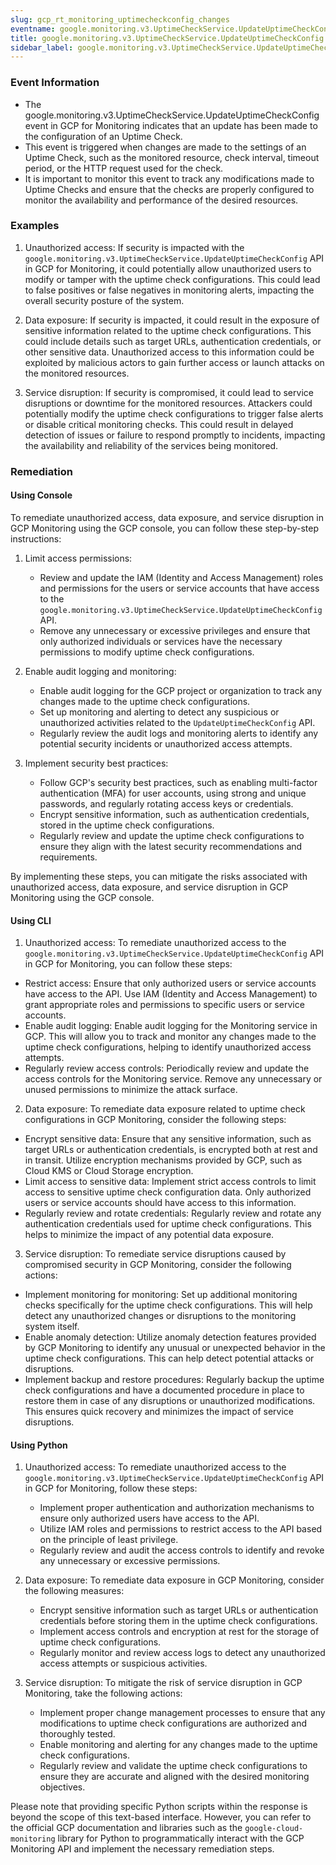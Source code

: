 ```yaml
--- 
slug: gcp_rt_monitoring_uptimecheckconfig_changes
eventname: google.monitoring.v3.UptimeCheckService.UpdateUptimeCheckConfig
title: google.monitoring.v3.UptimeCheckService.UpdateUptimeCheckConfig
sidebar_label: google.monitoring.v3.UptimeCheckService.UpdateUptimeCheckConfig
---
```

                       
### Event Information

- The google.monitoring.v3.UptimeCheckService.UpdateUptimeCheckConfig event in GCP for Monitoring indicates that an update has been made to the configuration of an Uptime Check.
- This event is triggered when changes are made to the settings of an Uptime Check, such as the monitored resource, check interval, timeout period, or the HTTP request used for the check.
- It is important to monitor this event to track any modifications made to Uptime Checks and ensure that the checks are properly configured to monitor the availability and performance of the desired resources.


### Examples

1. Unauthorized access: If security is impacted with the `google.monitoring.v3.UptimeCheckService.UpdateUptimeCheckConfig` API in GCP for Monitoring, it could potentially allow unauthorized users to modify or tamper with the uptime check configurations. This could lead to false positives or false negatives in monitoring alerts, impacting the overall security posture of the system.

2. Data exposure: If security is impacted, it could result in the exposure of sensitive information related to the uptime check configurations. This could include details such as target URLs, authentication credentials, or other sensitive data. Unauthorized access to this information could be exploited by malicious actors to gain further access or launch attacks on the monitored resources.

3. Service disruption: If security is compromised, it could lead to service disruptions or downtime for the monitored resources. Attackers could potentially modify the uptime check configurations to trigger false alerts or disable critical monitoring checks. This could result in delayed detection of issues or failure to respond promptly to incidents, impacting the availability and reliability of the services being monitored.

### Remediation

#### Using Console

To remediate unauthorized access, data exposure, and service disruption in GCP Monitoring using the GCP console, you can follow these step-by-step instructions:

1. Limit access permissions:
   - Review and update the IAM (Identity and Access Management) roles and permissions for the users or service accounts that have access to the `google.monitoring.v3.UptimeCheckService.UpdateUptimeCheckConfig` API.
   - Remove any unnecessary or excessive privileges and ensure that only authorized individuals or services have the necessary permissions to modify uptime check configurations.

2. Enable audit logging and monitoring:
   - Enable audit logging for the GCP project or organization to track any changes made to the uptime check configurations.
   - Set up monitoring and alerting to detect any suspicious or unauthorized activities related to the `UpdateUptimeCheckConfig` API.
   - Regularly review the audit logs and monitoring alerts to identify any potential security incidents or unauthorized access attempts.

3. Implement security best practices:
   - Follow GCP's security best practices, such as enabling multi-factor authentication (MFA) for user accounts, using strong and unique passwords, and regularly rotating access keys or credentials.
   - Encrypt sensitive information, such as authentication credentials, stored in the uptime check configurations.
   - Regularly review and update the uptime check configurations to ensure they align with the latest security recommendations and requirements.

By implementing these steps, you can mitigate the risks associated with unauthorized access, data exposure, and service disruption in GCP Monitoring using the GCP console.

#### Using CLI

1. Unauthorized access: To remediate unauthorized access to the `google.monitoring.v3.UptimeCheckService.UpdateUptimeCheckConfig` API in GCP for Monitoring, you can follow these steps:

- Restrict access: Ensure that only authorized users or service accounts have access to the API. Use IAM (Identity and Access Management) to grant appropriate roles and permissions to specific users or service accounts.
- Enable audit logging: Enable audit logging for the Monitoring service in GCP. This will allow you to track and monitor any changes made to the uptime check configurations, helping to identify unauthorized access attempts.
- Regularly review access controls: Periodically review and update the access controls for the Monitoring service. Remove any unnecessary or unused permissions to minimize the attack surface.

2. Data exposure: To remediate data exposure related to uptime check configurations in GCP Monitoring, consider the following steps:

- Encrypt sensitive data: Ensure that any sensitive information, such as target URLs or authentication credentials, is encrypted both at rest and in transit. Utilize encryption mechanisms provided by GCP, such as Cloud KMS or Cloud Storage encryption.
- Limit access to sensitive data: Implement strict access controls to limit access to sensitive uptime check configuration data. Only authorized users or service accounts should have access to this information.
- Regularly review and rotate credentials: Regularly review and rotate any authentication credentials used for uptime check configurations. This helps to minimize the impact of any potential data exposure.

3. Service disruption: To remediate service disruptions caused by compromised security in GCP Monitoring, consider the following actions:

- Implement monitoring for monitoring: Set up additional monitoring checks specifically for the uptime check configurations. This will help detect any unauthorized changes or disruptions to the monitoring system itself.
- Enable anomaly detection: Utilize anomaly detection features provided by GCP Monitoring to identify any unusual or unexpected behavior in the uptime check configurations. This can help detect potential attacks or disruptions.
- Implement backup and restore procedures: Regularly backup the uptime check configurations and have a documented procedure in place to restore them in case of any disruptions or unauthorized modifications. This ensures quick recovery and minimizes the impact of service disruptions.

#### Using Python

1. Unauthorized access: To remediate unauthorized access to the `google.monitoring.v3.UptimeCheckService.UpdateUptimeCheckConfig` API in GCP for Monitoring, follow these steps:
   - Implement proper authentication and authorization mechanisms to ensure only authorized users have access to the API.
   - Utilize IAM roles and permissions to restrict access to the API based on the principle of least privilege.
   - Regularly review and audit the access controls to identify and revoke any unnecessary or excessive permissions.

2. Data exposure: To remediate data exposure in GCP Monitoring, consider the following measures:
   - Encrypt sensitive information such as target URLs or authentication credentials before storing them in the uptime check configurations.
   - Implement access controls and encryption at rest for the storage of uptime check configurations.
   - Regularly monitor and review access logs to detect any unauthorized access attempts or suspicious activities.

3. Service disruption: To mitigate the risk of service disruption in GCP Monitoring, take the following actions:
   - Implement proper change management processes to ensure that any modifications to uptime check configurations are authorized and thoroughly tested.
   - Enable monitoring and alerting for any changes made to the uptime check configurations.
   - Regularly review and validate the uptime check configurations to ensure they are accurate and aligned with the desired monitoring objectives.

Please note that providing specific Python scripts within the response is beyond the scope of this text-based interface. However, you can refer to the official GCP documentation and libraries such as the `google-cloud-monitoring` library for Python to programmatically interact with the GCP Monitoring API and implement the necessary remediation steps.


 